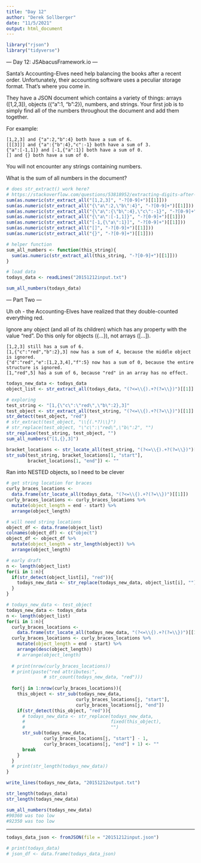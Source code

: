 ```yaml
---
title: "Day 12"
author: "Derek Sollberger"
date: "11/5/2021"
output: html_document
---
```


```r
library("rjson")
library("tidyverse")
```


--- Day 12: JSAbacusFramework.io ---

Santa's Accounting-Elves need help balancing the books after a recent order. Unfortunately, their accounting software uses a peculiar storage format. That's where you come in.

They have a JSON document which contains a variety of things: arrays ([1,2,3]), objects ({"a":1, "b":2}), numbers, and strings. Your first job is to simply find all of the numbers throughout the document and add them together.

For example:

    [1,2,3] and {"a":2,"b":4} both have a sum of 6.
    [[[3]]] and {"a":{"b":4},"c":-1} both have a sum of 3.
    {"a":[-1,1]} and [-1,{"a":1}] both have a sum of 0.
    [] and {} both have a sum of 0.

You will not encounter any strings containing numbers.

What is the sum of all numbers in the document?

```r
# does str_extract() work here?
# https://stackoverflow.com/questions/53818952/extracting-digits-after-only-with-negative-number
sum(as.numeric(str_extract_all("[1,2,3]", "-?[0-9]+")[[1]]))
sum(as.numeric(str_extract_all("{\"a\":2,\"b\":4}", "-?[0-9]+")[[1]]))
sum(as.numeric(str_extract_all("{\"a\":{\"b\":4},\"c\":-1}", "-?[0-9]+")[[1]]))
sum(as.numeric(str_extract_all("{\"a\":[-1,1]}", "-?[0-9]+")[[1]]))
sum(as.numeric(str_extract_all("[-1,{\"a\":1}]", "-?[0-9]+")[[1]]))
sum(as.numeric(str_extract_all("[]", "-?[0-9]+")[[1]]))
sum(as.numeric(str_extract_all("{}", "-?[0-9]+")[[1]]))
```
```r
# helper function
sum_all_numbers <- function(this_string){
  sum(as.numeric(str_extract_all(this_string, "-?[0-9]+")[[1]]))
}
```

```r
# load data
todays_data <- readLines("20151212input.txt")
```
```r
sum_all_numbers(todays_data)
```
--- Part Two ---

Uh oh - the Accounting-Elves have realized that they double-counted everything red.

Ignore any object (and all of its children) which has any property with the value "red". Do this only for objects ({...}), not arrays ([...]).

    [1,2,3] still has a sum of 6.
    [1,{"c":"red","b":2},3] now has a sum of 4, because the middle object is ignored.
    {"d":"red","e":[1,2,3,4],"f":5} now has a sum of 0, because the entire structure is ignored.
    [1,"red",5] has a sum of 6, because "red" in an array has no effect.

```r
todays_new_data <- todays_data
object_list <- str_extract_all(todays_data, "(?<=\\{).+?(?=\\})")[[1]]
```

```r
# exploring
test_string <- "[1,{\"c\":\"red\",\"b\":2},3]"
test_object <- str_extract_all(test_string, "(?<=\\{).+?(?=\\})")[[1]]
str_detect(test_object, "red")
# str_extract(test_object, "\\{(.*?)\\}")
# str_replace(test_object, "\"c\":\"red\",\"b\":2", "")
str_replace(test_string, test_object, "")
sum_all_numbers("[1,{},3]")

bracket_locations <- str_locate_all(test_string, "(?<=\\{).+?(?=\\})")[[1]]
str_sub(test_string, bracket_locations[1, "start"], 
        bracket_locations[1, "end"]) <- ""
```





Ran into NESTED objects, so I need to be clever

```r
# get string location for braces
curly_braces_locations <- 
  data.frame(str_locate_all(todays_data, "(?<=\\{).+?(?=\\})")[[1]])
curly_braces_locations <- curly_braces_locations %>%
  mutate(object_length = end - start) %>%
  arrange(object_length)
```

```r
# will need string locations
object_df <- data.frame(object_list)
colnames(object_df) <- c("object")
object_df <- object_df %>%
  mutate(object_length = str_length(object)) %>%
  arrange(object_length)
```


```r
# early draft
n <- length(object_list)
for(i in 1:n){
  if(str_detect(object_list[i], "red")){
    todays_new_data <- str_replace(todays_new_data, object_list[i], "")
  }
}
```

```r
# todays_new_data <- test_object
todays_new_data <- todays_data
n <- length(object_list)
for(i in 1:n){
  curly_braces_locations <- 
    data.frame(str_locate_all(todays_new_data, "(?<=\\{).+?(?=\\})")[[1]])
  curly_braces_locations <- curly_braces_locations %>%
    mutate(object_length = end - start) %>%
    arrange(desc(object_length))
    # arrange(object_length)
  
  # print(nrow(curly_braces_locations))
  # print(paste("red attributes:",
              # str_count(todays_new_data, "red")))
  
  for(j in 1:nrow(curly_braces_locations)){
    this_object <- str_sub(todays_new_data, 
                          curly_braces_locations[j, "start"], 
                          curly_braces_locations[j, "end"])
    if(str_detect(this_object, "red")){
      # todays_new_data <- str_replace(todays_new_data,
      #                                fixed(this_object),
      #                                "")
      str_sub(todays_new_data,
              curly_braces_locations[j, "start"] - 1,
              curly_braces_locations[j, "end"] + 1) <- ""
      break
    }
  }
  # print(str_length(todays_new_data))
}  
```


```r
write_lines(todays_new_data, "20151212output.txt")
```


```r
str_length(todays_data)
str_length(todays_new_data)
```
```r
sum_all_numbers(todays_new_data)
#90360 was too low
#92350 was too low
```

---

```r
todays_data_json <- fromJSON(file = "20151212input.json")
```

```r
# print(todays_data)
# json_df <- data.frame(todays_data_json)
```

